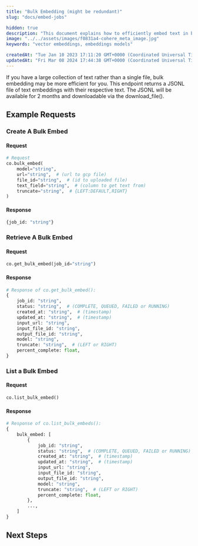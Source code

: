 ```yaml
---
title: "Bulk Embedding (might be redundant)"
slug: "docs/embed-jobs"

hidden: true
description: "This document explains how to efficiently embed text in bulk using an endpoint that returns a JSONL file of text embeddings with their respective text, which can be downloaded within 2 months."
image: "../../assets/images/f0831a4-cohere_meta_image.jpg"  
keywords: "vector embeddings, embeddings models"

createdAt: "Tue Jan 10 2023 17:11:20 GMT+0000 (Coordinated Universal Time)"
updatedAt: "Fri Mar 08 2024 17:44:38 GMT+0000 (Coordinated Universal Time)"
---
```

If you have a large collection of text rather than a single file, bulk embedding may be more efficient for you. This endpoint returns a JSONL file of text embeddings with their respective text. The JSONL will be available for 2 months and downloadable via the download_file().

## Example Requests

### Create A Bulk Embed

#### Request

```python PYTHON
# Request
co.bulk_embed(
    model="string",
    url="string",  # (url to gcp file)
    file_id="string",  # (id to uploaded file)
    text_field="string",  # (column to get text from)
    truncate="string",  # {LEFT:DEFAULT,RIGHT}
)
```

#### Response

```python PYTHON
{job_id: "string"}
```

### Retrieve A Bulk Embed

#### Request

```python PYTHON
co.get_bulk_embed(job_id="string")
```

#### Response

```python PYTHON
# Response of co.get_bulk_embed():
{
    job_id: "string",
    status: "string",  # (COMPLETE, QUEUED, FAILED or RUNNING)
    created_at: "string",  # (timestamp)
    updated_at: "string",  # (timestamp)
    input_url: "string",
    input_file_id: "string",
    output_file_id: "string",
    model: "string",
    truncate: "string",  # (LEFT or RIGHT)
    percent_complete: float,
}
```

### List a Bulk Embed

#### Request

```python PYTHON
co.list_bulk_embed()
```

#### Response

```python PYTHON
# Response of co.list_bulk_embeds():
{
    bulk_embed: [
        {
            job_id: "string",
            status: "string",  # (COMPLETE, QUEUED, FAILED or RUNNING)
            created_at: "string",  # (timestamp)
            updated_at: "string",  # (timestamp)
            input_url: "string",
            input_file_id: "string",
            output_file_id: "string",
            model: "string",
            truncate: "string",  # (LEFT or RIGHT)
            percent_complete: float,
        },
        ...,
    ]
}
```

## Next Steps
